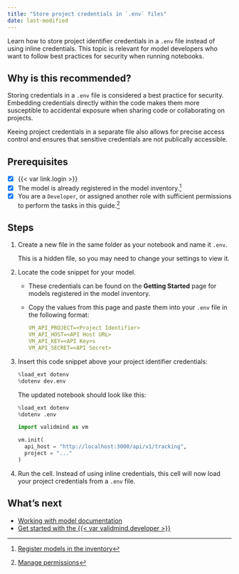 ```yaml
---
title: "Store project credentials in `.env` files"
date: last-modified
---
```


Learn how to store project identifier credentials in a `.env` file instead of using inline credentials. This topic is relevant for model developers who want to follow best practices for security when running notebooks.

## Why is this recommended?

Storing credentials in a `.env` file is considered a best practice for security. Embedding credentials directly within the code makes them more susceptible to accidental exposure when sharing code or collaborating on projects. 

::: {.callout-important}
Keeing project credentials in a separate file also allows for precise access control and ensures that sensitive credentials are not publically accessible.
:::

::: {.prereq}

## Prerequisites

- [x] {{< var link.login >}}
- [x] The model is already registered in the model inventory.[^1]
- [x] You are a `Developer`, or assigned another role with sufficient permissions to perform the tasks in this guide.[^2]

:::

## Steps

1. Create a new file in the same folder as your notebook and name it `.env`. 

   This is a hidden file, so you may need to change your settings to view it.

2. Locate the code snippet for your model.

   - These credentials can be found on the **Getting Started** page for models registered in the model inventory. 
   - Copy the values from this page and paste them into your `.env` file in the following format:
   
      ```yaml
      VM_API_PROJECT=<Project Identifier>
      VM_API_HOST=<API Host URL>
      VM_API_KEY=<API Key>s
      VM_API_SECRET=<API Secret>
      ```

3. Insert this code snippet above your project identifier credentials:
   
   ```python
   %load_ext dotenv
   %dotenv dev.env
   ```

   The updated notebook should look like this: 
   
   ```python
   %load_ext dotenv
   %dotenv .env
   
   import validmind as vm
   
   vm.init(
     api_host = "http://localhost:3000/api/v1/tracking",
     project = "..."
   )
   ```


4. Run the cell. Instead of using inline credentials, this cell will now load your project credentials from a `.env` file.

<!---
## Troubleshooting

[Include any common issues or errors that may arise during the task and how to resolve them.]
--->

## What's next

- [Working with model documentation](/guide/model-documentation/working-with-model-documentation.qmd)
- [Get started with the {{< var validmind.developer >}}](/developer/get-started-developer-framework.qmd)


<!-- FOOTNOTES -->

[^1]: [Register models in the inventory](/guide/model-inventory/register-models-in-inventory.qmd)

[^2]: [Manage permissions](/guide/configuration/manage-permissions.qmd)

